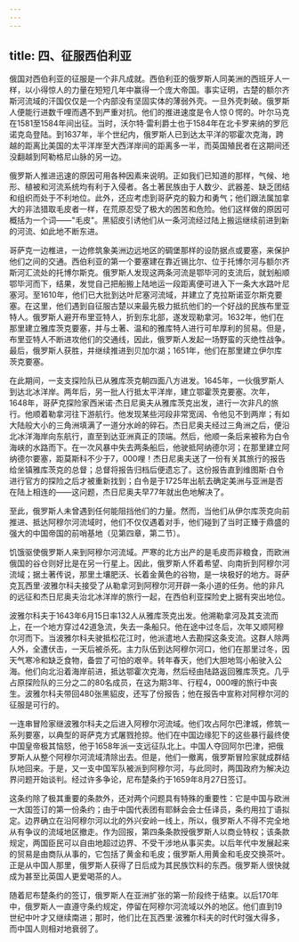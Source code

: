 ```yaml
---
---
---
```

title: 四、征服西伯利亚
---



俄国对西伯利亚的征服是一个非凡成就。西伯利亚的俄罗斯人同美洲的西班牙人一样，以小得惊人的力量在短短几年中赢得一个庞大帝国。事实证明，古楚的额尔齐斯河流域的汗国仅仅是一个内部没有坚固实体的薄弱外壳。一旦外壳刺破。俄罗斯人便能行进数千哩而遇不到严重对抗。他们的推进速度是令人惊０愕的。叶尔马克在1581至1584年间出征。当时，沃尔特·雷利爵士也于1584年在北卡罗来纳的罗厄诺克岛登陆。到1637年，半个世纪内，俄罗斯人已到达太平洋的鄂霍次克海，跨越的距离比美国的太平洋岸至大西洋岸间的距离多一半，而英国殖民者在这期间还没翻越到阿勒格尼山脉的另一边。

俄罗斯人推进迅速的原因可用各种因素来说明。正如我们已知道的那样，气候、地形、植被和河流系统均有利于入侵者。各土著民族由于人数少、武器差、缺乏团结和组织而处于不利地位。此外，还应考虑到哥萨克的毅力和勇气；他们跟法属加拿大的非法猎取毛皮者一样，在荒原忍受了极大的困苦和危险。他们这样做的原因可概括为一个词——"毛皮"。黑貂皮引诱他们从一条河流经过陆上搬运继续前进到新的河流、如此地不断东进。

哥萨克一边椎进，一边修筑象美洲边远地区的碉堡那样的设防据点或要塞，来保护他们之间的交通。西伯利亚的第一个要塞建在靠近锡比尔、位于托博尔河与额尔齐斯河汇流处的托博尔斯克。俄罗斯人发现这两条河流是鄂毕河的支流后，就划船顺鄂毕河而下，结果，发觉自己把船搬上陆地运一段距离便可进入下一条大水路叶尼塞河。至1610年，他们已大批到达叶尼塞河流域，并建立了克拉斯诺亚尔斯克要塞。在这里，他们遇到自征服古楚以来最先极力抵抗他们的一个好战的民族布里亚特人。俄罗斯人避开布里亚特人，折到东北部，遂发现勒拿河。1632年，他们在那里建立雅库茨克要塞，并与土著、温和的雅库特人进行可牟厚利的贸易。但是，布里亚特人不断进攻他们的交通线，因此，俄罗斯人发起一场野蛮的灭绝性战争。最后，俄罗斯人获胜，并继续推进到贝加尔湖；1651年，他们在那里建立伊尔库茨克要塞。

在此期间，一支支探险队已从雅库茨克朝四面八方进发。1645年，一伙俄罗斯人到达北冰洋岸。两年后，另一批人行抵太平洋岸，建立鄂霍茨克要塞。次年，1648年，哥萨克探险家西米诺·杰日尼奥夫从雅库茨克出发，进行一次非凡的旅行。他顺着勒拿河往下游航行。他发现某些河段非常宽阔、令他见不到两岸；有如大陆般大小的三角洲填满了一道分水岭的碎石。杰日尼奥夫经过三角洲之后，便沿北冰洋海岸向东航行，直至到达亚洲真正的顶端。然后，他顺一条后来被称为白令海峡的水路而下。在一次风暴中失去两条船后，他驶抵阿纳德尔河；在那里建立阿纳德尔要塞，距莫斯科不少于7，000哩！杰日尼奥夫送了一份有关其旅行的报告给坐镇雅库茨克的总督；总督将报告归档后便遗忘了。这份报告直到维图斯·白令进行官方的探险之后才被重新找到；白令是于1725年出航去确定美洲与亚洲是否在陆上相连的——这问题，杰日尼奥夫早77年就出色地解决了。

至此，俄罗斯人未曾遇到任何能阻挡他们的力量。然而，当他们从伊尔库茨克向前推进、抵达阿穆尔河流域时，他们不仅仅遇着对手，他们碰到了当时正臻于鼎盛的强大的中国帝国的前哨基地（见第四章，第二节）。

饥饿驱使俄罗斯人来到阿穆尔河流域。严寒的北方出产的是毛皮而非粮食，而欧洲俄国的谷仓则好比是在另一行星上。因此，俄罗斯人怀着希望、向南折到阿穆尔河流域；据土著传说，那里土壤肥沃、长着金黄色的谷物，是一块极好的地方。哥萨克瓦西里·波雅尔科夫接受了从勒拿河到阿穆尔河开辟一条小道的任务。他的非凡的远征和杰日尼奥夫治北冰洋岸的旅行一起，在西伯利亚探险史上据有突出地位。

波雅尔科夫于1643年6月15日率132人从雅库茨克出发。他溯勒拿河及其支流而上，在一个地方穿过42道急流，失去一条船只。他在途中过冬后，次年又顺阿穆尔河而下。当波雅尔科夫驶抵松花江时，他派遣地人去勘探这条支流。这群人除两人外，全遭伏击，一天后被杀死。主力队伍到达阿穆尔河口，他们在那里过冬，因天气寒冷和缺乏食物，备尝了可怕的艰辛。转年春天，他们大胆地驾小船驶入公海。他们向北沿着海岸前进，抵达鄂霍次克海，然后经由陆路返回雅库茨克。几乎占原探险队的三分之二的80名成员，在这为期3年、行程4，000哩的旅行中丧生。波雅尔科夫带回480张黑貂皮，还写了份报告；他在报告中宣称对阿穆尔河的征服是可行的。

一连串冒险家继波雅尔科夫之后进入阿穆尔河流域。他们攻占阿尔巴津城，修筑一系列要塞，以典型的哥萨克方式屠戮抢掠。他们在中国边缘犯下的这些暴行最终使中国皇帝极其恼怒，他于1658年派一支远征队北上。中国人夺回阿尔巴津，把俄罗斯人从整个阿穆尔河流域清除出去。但是，他们一撤离，俄罗斯冒险家就成群结队地回来。于是，又一支中国军队被派到阿穆尔河，与此同时，两国政府为解决边界问题开始谈判。经过许多争论，尼布楚条约于1659年8月27日签订。

这条约除了极其重要的条款外，还对两个问题具有特殊的重要性：它是中国与欧洲一大国签订的第一份条约；由于中国代表团有耶稣会会士任译员，条约用拉丁语拟定。边界确立在沿阿穆尔河以北的外兴安岭一线上，所以，俄罗斯人不得不完全地从有争议的流域地区撤走。作为回报，第四条条款授俄罗斯人以商业特权；该条款规定，两国臣民可以自由地超过边界、不受干涉地从事买卖。以后年代中发展起来的贸易是由商队从事的，它包括了黄金和毛皮；俄罗斯人用黄金和毛皮交换茶叶。正是从中国人那里，俄罗斯人获得了日后成为其民族饮料的东西。俄罗斯人很快就成为甚至比英国人更爱喝茶的人。

随着尼布楚条约的签订，俄罗斯人在亚洲扩张的第一阶段终于结束。以后170年中，俄罗斯人一直遵守条约规定，停留在阿穆尔河流域以外的地区。他们直到19世纪中叶才又继续南进；那时，他们比在瓦西里·波雅尔科夫的时代时强大得多，而中国人则相对地衰弱了。